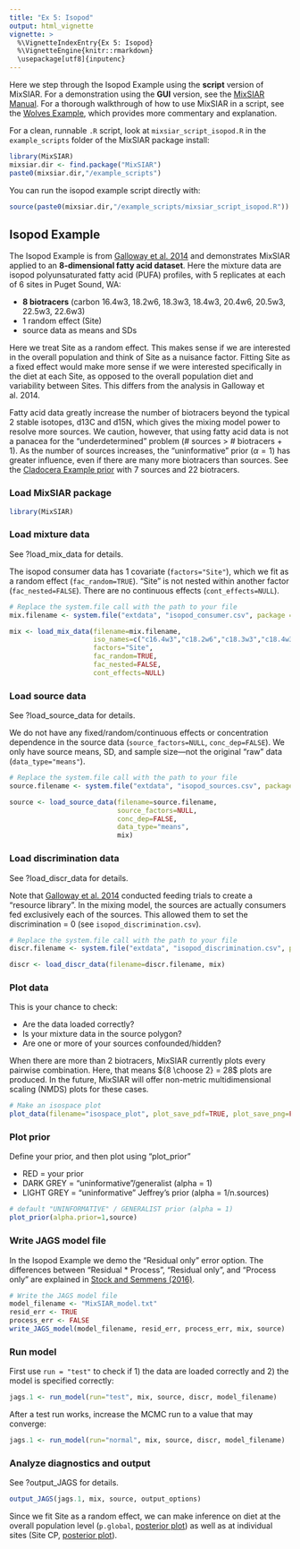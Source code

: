 ```yaml
---
title: "Ex 5: Isopod"
output: html_vignette
vignette: >
  %\VignetteIndexEntry{Ex 5: Isopod}
  %\VignetteEngine{knitr::rmarkdown}
  \usepackage[utf8]{inputenc} 
---
```


Here we step through the Isopod Example using the **script** version of MixSIAR. For a demonstration using the **GUI** version, see the [MixSIAR Manual](https://github.com/brianstock/MixSIAR/blob/master/inst/mixsiar_manual_small.pdf). For a thorough walkthrough of how to use MixSIAR in a script, see the [Wolves Example](https://brianstock.github.io/MixSIAR/articles/wolves_ex.html), which provides more commentary and explanation.

For a clean, runnable `.R` script, look at `mixsiar_script_isopod.R` in the `example_scripts` folder of the MixSIAR package install:
```r
library(MixSIAR)
mixsiar.dir <- find.package("MixSIAR")
paste0(mixsiar.dir,"/example_scripts")
```

You can run the isopod example script directly with:
```r
source(paste0(mixsiar.dir,"/example_scripts/mixsiar_script_isopod.R"))
```

## Isopod Example

The Isopod Example is from [Galloway et al. 2014](https://www.int-res.com/abstracts/meps/v507/p219-232) and demonstrates MixSIAR applied to an **8-dimensional fatty acid dataset**. Here the mixture data are isopod polyunsaturated fatty acid (PUFA) profiles, with 5 replicates at each of 6 sites in Puget Sound, WA:

+ **8 biotracers** (carbon 16.4w3, 18.2w6, 18.3w3, 18.4w3, 20.4w6, 20.5w3, 22.5w3, 22.6w3)
+ 1 random effect (Site)
+ source data as means and SDs

Here we treat Site as a random effect. This makes sense if we are interested in the overall population and think of Site as a nuisance factor. Fitting Site as a fixed effect would make more sense if we were interested specifically in the diet at each Site, as opposed to the overall population diet and variability between Sites. This differs from the analysis in Galloway et al. 2014.

Fatty acid data greatly increase the number of biotracers beyond the typical 2 stable isotopes, d13C and d15N, which gives the mixing model power to resolve more sources. We caution, however, that using fatty acid data is not a panacea for the "underdetermined" problem (# sources > # biotracers + 1). As the number of sources increases, the "uninformative" prior $(\alpha=1)$ has greater influence, even if there are many more biotracers than sources. See the [Cladocera Example prior](https://github.com/brianstock/MixSIAR/blob/master/Manual/cladocera_prior_plot.pdf) with 7 sources and 22 biotracers.

### Load MixSIAR package

```r
library(MixSIAR)
```

### Load mixture data

See ?load_mix_data for details.

The isopod consumer data has 1 covariate (`factors="Site"`), which we fit as a random effect (`fac_random=TRUE`). "Site" is not nested within another factor (`fac_nested=FALSE`). There are no continuous effects (`cont_effects=NULL`).

```r
# Replace the system.file call with the path to your file
mix.filename <- system.file("extdata", "isopod_consumer.csv", package = "MixSIAR")

mix <- load_mix_data(filename=mix.filename,
					 iso_names=c("c16.4w3","c18.2w6","c18.3w3","c18.4w3","c20.4w6","c20.5w3","c22.5w3","c22.6w3"),
					 factors="Site",
					 fac_random=TRUE,
					 fac_nested=FALSE,
					 cont_effects=NULL)
```

### Load source data

See ?load_source_data for details.

We do not have any fixed/random/continuous effects or concentration dependence in the source data (`source_factors=NULL`, `conc_dep=FALSE`). We only have source means, SD, and sample size---not the original "raw" data (`data_type="means"`).

```r
# Replace the system.file call with the path to your file
source.filename <- system.file("extdata", "isopod_sources.csv", package = "MixSIAR")

source <- load_source_data(filename=source.filename,
						   source_factors=NULL,
						   conc_dep=FALSE,
						   data_type="means",
						   mix)
```

### Load discrimination data

See ?load_discr_data for details.

Note that [Galloway et al. 2014](https://doi.org/10.3354/meps10860) conducted feeding trials to create a "resource library". In the mixing model, the sources are actually consumers fed exclusively each of the sources. This allowed them to set the discrimination = 0 (see `isopod_discrimination.csv`).

```r
# Replace the system.file call with the path to your file
discr.filename <- system.file("extdata", "isopod_discrimination.csv", package = "MixSIAR")

discr <- load_discr_data(filename=discr.filename, mix)
```

### Plot data

This is your chance to check:

+ Are the data loaded correctly?
+ Is your mixture data in the source polygon?
+ Are one or more of your sources confounded/hidden?

When there are more than 2 biotracers, MixSIAR currently plots every pairwise combination. Here, that means ${8 \choose 2} = 28$ plots are produced. In the future, MixSIAR will offer non-metric multidimensional scaling (NMDS) plots for these cases.

```r
# Make an isospace plot
plot_data(filename="isospace_plot", plot_save_pdf=TRUE, plot_save_png=FALSE, mix,source,discr)
```

### Plot prior

Define your prior, and then plot using "plot_prior"

+ RED = your prior
+ DARK GREY = "uninformative"/generalist (alpha = 1)
+ LIGHT GREY = "uninformative" Jeffrey's prior (alpha = 1/n.sources)

```r
# default "UNINFORMATIVE" / GENERALIST prior (alpha = 1)
plot_prior(alpha.prior=1,source)
```

### Write JAGS model file
    
In the Isopod Example we demo the "Residual only" error option. The differences between "Residual * Process", "Residual only", and "Process only" are explained in [Stock and Semmens (2016)](https://doi.org/10.1002/ecy.1517).

```r
# Write the JAGS model file
model_filename <- "MixSIAR_model.txt"
resid_err <- TRUE
process_err <- FALSE
write_JAGS_model(model_filename, resid_err, process_err, mix, source)
```

### Run model

First use `run = "test"` to check if 1) the data are loaded correctly and 2) the model is specified correctly:
```r
jags.1 <- run_model(run="test", mix, source, discr, model_filename)
```

After a test run works, increase the MCMC run to a value that may converge:
```r
jags.1 <- run_model(run="normal", mix, source, discr, model_filename)
```

### Analyze diagnostics and output

See ?output_JAGS for details.

```r
output_JAGS(jags.1, mix, source, output_options)
```

Since we fit Site as a random effect, we can make inference on diet at the overall population level (`p.global`, [posterior plot](https://github.com/brianstock/MixSIAR/blob/master/Manual/isopod_posterior_density_diet_p_global.pdf)) as well as at individual sites (Site CP, [posterior plot](https://github.com/brianstock/MixSIAR/blob/master/Manual/isopod_posterior_density_diet_p_CP.pdf)).
